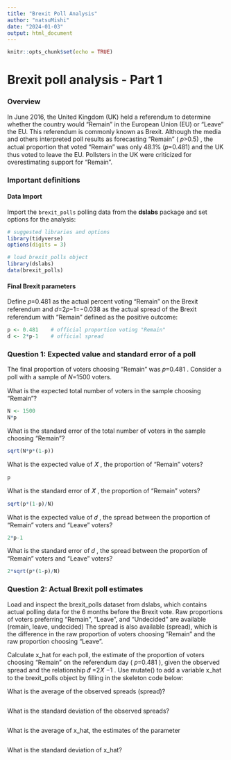 ```yaml
---
title: "Brexit Poll Analysis"
author: "natsuMishi"
date: "2024-01-03"
output: html_document
---
```


```r
knitr::opts_chunk$set(echo = TRUE)
```

# Brexit poll analysis - Part 1

### Overview

In June 2016, the United Kingdom (UK) held a referendum to determine whether the country would “Remain” in the European Union (EU) or “Leave” the EU. This referendum is commonly known as Brexit. Although the media and others interpreted poll results as forecasting “Remain” ( 𝑝\>0.5) , the actual proportion that voted “Remain” was only 48.1% (𝑝=0.481) and the UK thus voted to leave the EU. Pollsters in the UK were criticized for overestimating support for “Remain”.

### Important definitions

#### Data Import

Import the `brexit_polls` polling data from the **dslabs** package and set options for the analysis:

```r
# suggested libraries and options
library(tidyverse)
options(digits = 3)

# load brexit_polls object
library(dslabs)
data(brexit_polls)
```

#### Final Brexit parameters

Define 𝑝=0.481 as the actual percent voting “Remain” on the Brexit referendum and 𝑑=2𝑝−1=−0.038 as the actual spread of the Brexit referendum with “Remain” defined as the positive outcome:

```r
p <- 0.481    # official proportion voting "Remain"
d <- 2*p-1    # official spread
```

### Question 1: Expected value and standard error of a poll 

The final proportion of voters choosing “Remain” was 𝑝=0.481 . Consider a poll with a sample of 𝑁=1500 voters.

What is the expected total number of voters in the sample choosing “Remain”?

```r
N <- 1500
N*p
```

What is the standard error of the total number of voters in the sample choosing “Remain”?

```r
sqrt(N*p*(1-p))
```

What is the expected value of 𝑋̂ , the proportion of “Remain” voters?

```r
p
```

What is the standard error of 𝑋̂ , the proportion of “Remain” voters?

```r
sqrt(p*(1-p)/N)
```

What is the expected value of 𝑑 , the spread between the proportion of “Remain” voters and “Leave” voters?

```r
2*p-1
```

What is the standard error of 𝑑 , the spread between the proportion of “Remain” voters and “Leave” voters?

```r
2*sqrt(p*(1-p)/N)
```

### Question 2: Actual Brexit poll estimates 

Load and inspect the brexit_polls dataset from dslabs, which contains actual polling data for the 6 months before the Brexit vote. Raw proportions of voters preferring “Remain”, “Leave”, and “Undecided” are available (remain, leave, undecided) The spread is also available (spread), which is the difference in the raw proportion of voters choosing “Remain” and the raw proportion choosing “Leave”.

Calculate x_hat for each poll, the estimate of the proportion of voters choosing “Remain” on the referendum day ( 𝑝=0.481 ), given the observed spread and the relationship 𝑑̂ =2𝑋̂ −1 . Use mutate() to add a variable x_hat to the brexit_polls object by filling in the skeleton code below:

What is the average of the observed spreads (spread)?

```r

```

What is the standard deviation of the observed spreads?

```r

```

What is the average of x_hat, the estimates of the parameter

```r

```

What is the standard deviation of x_hat?

```r

```
